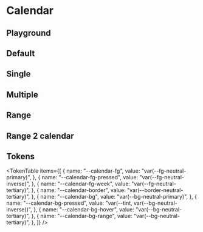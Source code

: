 



<Meta title="Calendar" of={CalendarStories} />

# Calendar

<ThemeSelect />

## Playground

<Canvas of={CalendarStories.Default} />
<Controls />

## Default

<Canvas of={CalendarStories.Mode_Default} />

## Single

<Canvas of={CalendarStories.Mode_Single} />

## Multiple

<Canvas of={CalendarStories.Mode_Multiple} />

## Range

<Canvas of={CalendarStories.Mode_Range} />

## Range 2 calendar

<Canvas of={CalendarStories.Mode_Range2} />

## Tokens

<TokenTable
  items={[
    {
      name: "--calendar-fg",
      value: "var(--fg-neutral-primary)",
    },
    {
      name: "--calendar-fg-pressed",
      value: "var(--fg-neutral-inverse)",
    },
    {
      name: "--calendar-fg-week",
      value: "var(--fg-neutral-tertiary)",
    },
    {
      name: "--calendar-border",
      value: "var(--border-neutral-tertiary)",
    },
    {
      name: "--calendar-bg",
      value: "var(--bg-neutral-primary)",
    },
    {
      name: "--calendar-bg-pressed",
      value: "var(--tint, var(--bg-neutral-inverse))",
    },
    {
      name: "--calendar-bg-hover",
      value: "var(--bg-neutral-tertiary)",
    },
    {
      name: "--calendar-bg-range",
      value: "var(--bg-neutral-tertiary)",
    },
  ]}
/>

<Toaster className="sb-unstyled" position="bottom-right" />
